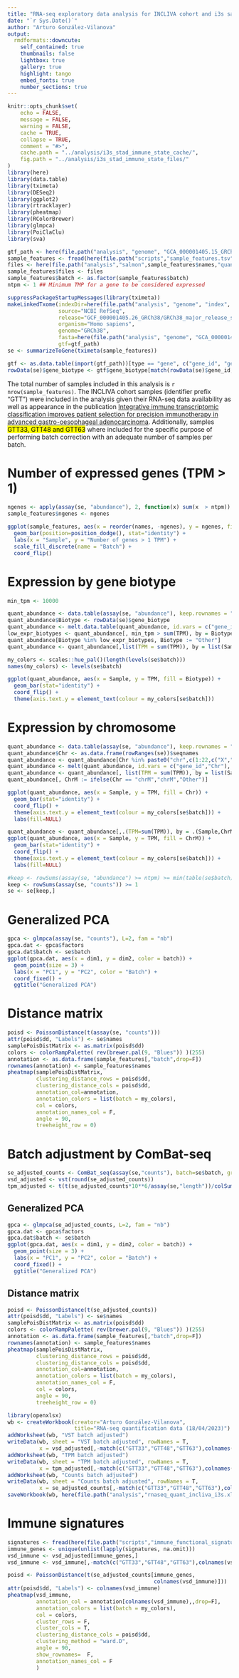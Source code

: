 ```yaml
---
title: "RNA-seq exploratory data analysis for INCLIVA cohort and i3s samples"
date: "`r Sys.Date()`"
author: "Arturo González-Vilanova"
output:
  rmdformats::downcute:
    self_contained: true
    thumbnails: false
    lightbox: true
    gallery: true
    highlight: tango
    embed_fonts: true
    number_sections: true
---
```


```r
knitr::opts_chunk$set(
	echo = FALSE,
	message = FALSE,
	warning = FALSE,
	cache = TRUE,
	collapse = TRUE,
	comment = "#>",
	cache.path = "../analysis/i3s_stad_immune_state_cache/",
	fig.path = "../analysis/i3s_stad_immune_state_files/"
)
library(here)
library(data.table)
library(tximeta)
library(DESeq2)
library(ggplot2)
library(rtracklayer)
library(pheatmap)
library(RColorBrewer)
library(glmpca)
library(PoiClaClu)
library(sva)
```

```r
gtf_path <- here(file.path("analysis", "genome", "GCA_000001405.15_GRCh38_no_alt_analysis_set_genes.gtf"))
sample_features <- fread(here(file.path("scripts","sample_features.tsv")))[(rna == "Y" & (QC == "Passed" | is.na(publicadas)))]
files <- here(file.path("analysis","salmon",sample_features$names,"quant.sf"))
sample_features$files <- files
sample_features$batch <- as.factor(sample_features$batch)
ntpm <- 1 ## Minimum TMP for a gene to be considered expressed
```

```r
suppressPackageStartupMessages(library(tximeta))
makeLinkedTxome(indexDir=here(file.path("analysis", "genome", "index", "salmon")),
                source="NCBI RefSeq",
                release="GCF_000001405.26_GRCh38/GRCh38_major_release_seqs_for_alignment_pipelines",
                organism="Homo sapiens",
                genome="GRCh38",
                fasta=here(file.path("analysis", "genome", "GCA_000001405.15_GRCh38_no_alt_analysis_set.fa")),
                gtf=gtf_path)
se <- summarizeToGene(tximeta(sample_features))

gtf <- as.data.table(import(gtf_path))[type == "gene", c("gene_id", "gene_biotype")]
rowData(se)$gene_biotype <- gtf$gene_biotype[match(rowData(se)$gene_id, gtf$gene_id)]
```

The total number of samples included in this analysis is `r nrow(sample_features)`. The INCLIVA cohort samples (identifier prefix "GTT") were included in the analysis given their RNA-seq data availability as well as appearance in the publication [Integrative immune transcriptomic classification improves patient selection for precision immunotherapy in advanced gastro-oesophageal adenocarcinoma](https://doi.org/10.1038/s41416-022-02005-z). Additionally, samples <mark>GTT33, GTT48 and GTT63</mark> where included for the specific purpose of performing batch correction with an adequate number of samples per batch.

# Number of expressed genes (TPM > 1)

```r
ngenes <- apply(assay(se, "abundance"), 2, function(x) sum(x  > ntpm))
sample_features$ngenes <- ngenes

ggplot(sample_features, aes(x = reorder(names, -ngenes), y = ngenes, fill = batch)) +
  geom_bar(position=position_dodge(), stat="identity") +
  labs(x = "Sample", y = "Number of genes > 1 TPM") +
  scale_fill_discrete(name = "Batch") +
  coord_flip()
```

# Expression by gene biotype

```r
min_tpm <- 10000

quant_abundance <- data.table(assay(se, "abundance"), keep.rownames = "gene_id")
quant_abundance$Biotype <- rowData(se)$gene_biotype
quant_abundance <- melt.data.table(quant_abundance, id.vars = c("gene_id","Biotype"), value.name = "TPM", variable.name = "Sample")
low_expr_biotypes <- quant_abundance[, min_tpm > sum(TPM), by = Biotype][V1 == T, Biotype]
quant_abundance[Biotype %in% low_expr_biotypes, Biotype := "Other"]
quant_abundance <- quant_abundance[,list(TPM = sum(TPM)), by = list(Sample,Biotype)]

my_colors <- scales::hue_pal()(length(levels(se$batch)))
names(my_colors) <- levels(se$batch)

ggplot(quant_abundance, aes(x = Sample, y = TPM, fill = Biotype)) +
  geom_bar(stat="identity") +
  coord_flip() +
  theme(axis.text.y = element_text(colour = my_colors[se$batch]))
```

# Expression by chromosome

```r
quant_abundance <- data.table(assay(se, "abundance"), keep.rownames = "gene_id")
quant_abundance$Chr <- as.data.frame(rowRanges(se))$seqnames
quant_abundance <- quant_abundance[Chr %in% paste0("chr",c(1:22,c("X","Y","M")))]
quant_abundance <- melt(quant_abundance, id.vars = c("gene_id","Chr"), value.name = "TPM", variable.name = "Sample")
quant_abundance <- quant_abundance[, list(TPM = sum(TPM)), by = list(Sample,Chr)]
quant_abundance[, ChrM := ifelse(Chr == "chrM","chrM","Other")]

ggplot(quant_abundance, aes(x = Sample, y = TPM, fill = Chr)) +
  geom_bar(stat="identity") +
  coord_flip() +
  theme(axis.text.y = element_text(colour = my_colors[se$batch])) +
  labs(fill=NULL)
```

```r
quant_abundance <- quant_abundance[,.(TPM=sum(TPM)), by = .(Sample,ChrM)]
ggplot(quant_abundance, aes(x = Sample, y = TPM, fill = ChrM)) +
  geom_bar(stat="identity") +
  coord_flip() +
  theme(axis.text.y = element_text(colour = my_colors[se$batch])) +
  labs(fill=NULL)
```

```r
#keep <- rowSums(assay(se, "abundance") >= ntpm) >= min(table(se$batch))
keep <- rowSums(assay(se, "counts")) >= 1
se <- se[keep,]
```

# Generalized PCA

```r
gpca <- glmpca(assay(se, "counts"), L=2, fam = "nb")
gpca.dat <- gpca$factors
gpca.dat$batch <- se$batch
ggplot(gpca.dat, aes(x = dim1, y = dim2, color = batch)) +
  geom_point(size = 3) +
  labs(x = "PC1", y = "PC2", color = "Batch") +
  coord_fixed() +
  ggtitle("Generalized PCA")
```

# Distance matrix

```r
poisd <- PoissonDistance(t(assay(se, "counts")))
attr(poisd$dd, "Labels") <- se$names
samplePoisDistMatrix <- as.matrix(poisd$dd)
colors <- colorRampPalette( rev(brewer.pal(9, "Blues")) )(255)
annotation <- as.data.frame(sample_features[,"batch",drop=F])
rownames(annotation) <- sample_features$names
pheatmap(samplePoisDistMatrix,
         clustering_distance_rows = poisd$dd,
         clustering_distance_cols = poisd$dd,
         annotation_col=annotation,
         annotation_colors = list(batch = my_colors),
         col = colors,
         annotation_names_col = F,
         angle = 90,
         treeheight_row = 0)
```

# Batch adjustment by ComBat-seq

```r
se_adjusted_counts <- ComBat_seq(assay(se,"counts"), batch=se$batch, group=NULL)
vsd_adjusted <- vst(round(se_adjusted_counts))
tpm_adjusted <- t(t(se_adjusted_counts*10**6/assay(se,"length"))/colSums(se_adjusted_counts/assay(se,"length")))
```
## Generalized PCA

```r
gpca <- glmpca(se_adjusted_counts, L=2, fam = "nb")
gpca.dat <- gpca$factors
gpca.dat$batch <- se$batch
ggplot(gpca.dat, aes(x = dim1, y = dim2, color = batch)) +
  geom_point(size = 3) +
  labs(x = "PC1", y = "PC2", color = "Batch") +
  coord_fixed() +
  ggtitle("Generalized PCA")
```

## Distance matrix

```r
poisd <- PoissonDistance(t(se_adjusted_counts))
attr(poisd$dd, "Labels") <- se$names
samplePoisDistMatrix <- as.matrix(poisd$dd)
colors <- colorRampPalette( rev(brewer.pal(9, "Blues")) )(255)
annotation <- as.data.frame(sample_features[,"batch",drop=F])
rownames(annotation) <- sample_features$names
pheatmap(samplePoisDistMatrix,
         clustering_distance_rows = poisd$dd,
         clustering_distance_cols = poisd$dd,
         annotation_col=annotation,
         annotation_colors = list(batch = my_colors),
         annotation_names_col = F,
         col = colors,
         angle = 90,
         treeheight_row = 0)
```
```r
library(openxlsx)
wb <- createWorkbook(creator="Arturo González-Vilanova",
                     title="RNA-seq quantification data (18/04/2023)")
addWorksheet(wb, "VST batch adjusted")
writeData(wb, sheet = "VST batch adjusted", rowNames = T,
          x = vsd_adjusted[,-match(c("GTT33","GTT48","GTT63"),colnames(vsd_adjusted))])
addWorksheet(wb, "TPM batch adjusted")
writeData(wb, sheet = "TPM batch adjusted", rowNames = T,
          x = tpm_adjusted[,-match(c("GTT33","GTT48","GTT63"),colnames(tpm_adjusted))])
addWorksheet(wb, "Counts batch adjusted")
writeData(wb, sheet = "Counts batch adjusted", rowNames = T,
          x = se_adjusted_counts[,-match(c("GTT33","GTT48","GTT63"),colnames(se_adjusted_counts))])
saveWorkbook(wb, here(file.path("analysis","rnaseq_quant_incliva_i3s.xlsx")), overwrite = TRUE)
```

# Immune signatures

```r
signatures <- fread(here(file.path("scripts","immune_functional_signatures.tsv")), na.strings="")
immune_genes <- unique(unlist(lapply(signatures, na.omit)))
vsd_immune <- vsd_adjusted[immune_genes,]
vsd_immune <- vsd_immune[,-match(c("GTT33","GTT48","GTT63"),colnames(vsd_immune))]
```




```r
poisd <- PoissonDistance(t(se_adjusted_counts[immune_genes,
                                              colnames(vsd_immune)]))
attr(poisd$dd, "Labels") <- colnames(vsd_immune)
pheatmap(vsd_immune,
         annotation_col = annotation[colnames(vsd_immune),,drop=F],
         annotation_colors = list(batch = my_colors),
         col = colors,
         cluster_rows = F,
         cluster_cols = T,
         clustering_distance_cols = poisd$dd,
         clustering_method = "ward.D",
         angle = 90,
         show_rownames=  F,
         annotation_names_col = F
         )
```





